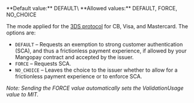   
<ParamField body="SecureMode" type="string" >   
**Default value:** DEFAULT\
**Allowed values:** DEFAULT, FORCE, NO_CHOICE

The mode applied for the [3DS protocol](/guides/payment-methods/card/3ds) for CB, Visa, and Mastercard. The options are:  
- `DEFAULT` – Requests an exemption to strong customer authentication (SCA), and thus a frictionless payment experience, if allowed by your Mangopay contract and accepted by the issuer.  
- `FORCE` – Requests SCA.  
- `NO_CHOICE` – Leaves the choice to the issuer whether to allow for a frictionless payment experience or to enforce SCA.  

_Note: Sending the FORCE value automatically sets the ValidationUsage value to MIT._
</ParamField>